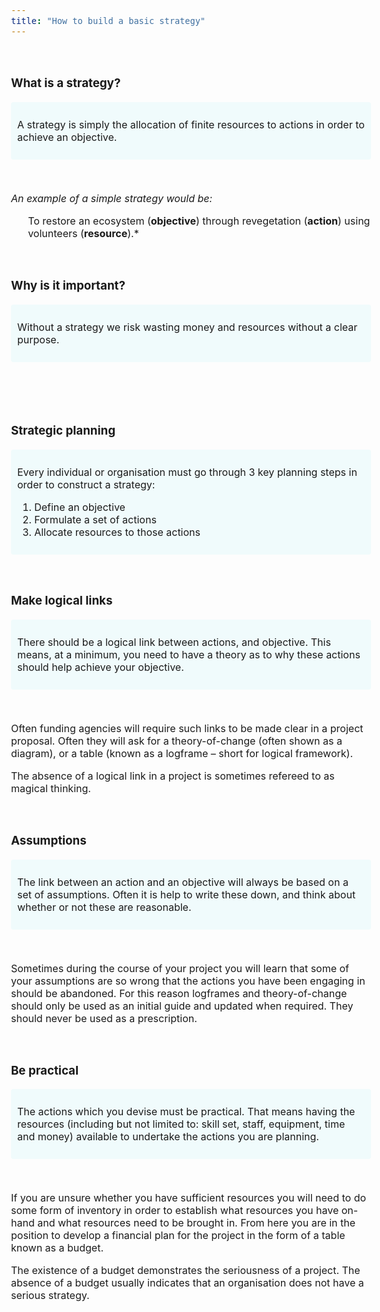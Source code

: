 ```yaml
---
title: "How to build a basic strategy"
---
```



<style type="text/css">

body{ /* Normal  */
      font-size: 16px;
  }
td {  /* Table  */
  font-size: 8px;
}
h1.title {
  font-size: 48px;
  font-weight: bold;
  color:#1f618d;
  font-family: Tahoma, sans-serif
}

h2 {
  font-size: 30px;
  font-weight: bold;
  color:#1f618d;
  font-family: Tahoma, sans-serif
}


div.blue { background-color:#f0fbfc ; border-radius: 4px; padding: 10px;}

</style>

<br>


### What is a strategy?
<div class = "blue">
A strategy is simply the allocation of finite resources to actions in order to achieve an objective.
</div>



<br>


*An example of a simple strategy would be:*

<ul>
To restore an ecosystem (**objective**) through revegetation (**action**) using volunteers (**resource**).*
</ul>

<br>

### Why is it important?

<div class = "blue">
Without a strategy we risk wasting money and resources without a clear purpose. 
</div>

<br>



<br>

### Strategic planning
<div class = "blue">
Every individual or organisation must go through 3 key planning steps in order to construct a strategy:

1. Define an objective
1. Formulate a set of actions
1. Allocate resources to those actions
</div>

<br>

### Make logical links
<div class = "blue">
There should be a logical link between actions, and objective. This means, at a minimum, you need to have a theory as to why these actions should help achieve your objective.
</div>
<br>

Often funding agencies will require such links to be made clear in a project proposal. Often they will ask for a theory-of-change (often shown as a diagram), or a table (known as a logframe -- short for logical framework).

The absence of a logical link in a project is sometimes refereed to as magical thinking.

<br>

### Assumptions
<div class = "blue">
The link between an action and an objective will always be based on a set of assumptions. Often it is help to write these down, and think about whether or not these are reasonable.
</div>
<br>

Sometimes during the course of your project you will learn that some of your assumptions are so wrong that the actions you have been engaging in should be abandoned. For this reason logframes and theory-of-change should only be used as an initial guide and updated when required. They should never be used as a prescription.


<br>

### Be practical
<div class = "blue">
The actions which you devise must be practical. That means having the resources (including but not limited to: skill set, staff, equipment, time and money) available to undertake the actions you are planning.
</div>
<br>

If you are unsure whether you have sufficient resources you will need to do some form of inventory in order to establish what resources you have on-hand and what resources need to be brought in. From here you are in the position to develop a financial plan for the project in the form of a table known as a budget.

The existence of a budget demonstrates the seriousness of a project. The absence of a budget usually indicates that an organisation does not have a serious strategy. 

<br>

